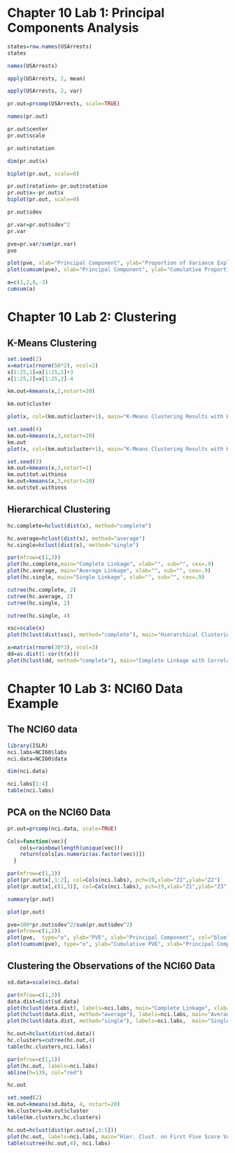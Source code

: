 # Chapter 10 Lab 1: Principal Components Analysis
```r
states=row.names(USArrests)
states
```

```r
names(USArrests)
```

```r
apply(USArrests, 2, mean)
```

```r
apply(USArrests, 2, var)
```

```r
pr.out=prcomp(USArrests, scale=TRUE)
```

```r
names(pr.out)
```

```r
pr.out$center
pr.out$scale
```

```r
pr.out$rotation
```

```r
dim(pr.out$x)
```

```r
biplot(pr.out, scale=0)
```

```r
pr.out$rotation=-pr.out$rotation
pr.out$x=-pr.out$x
biplot(pr.out, scale=0)
```

```r
pr.out$sdev
```

```r
pr.var=pr.out$sdev^2
pr.var
```

```r
pve=pr.var/sum(pr.var)
pve
```

```r
plot(pve, xlab="Principal Component", ylab="Proportion of Variance Explained", ylim=c(0,1),type='b')
plot(cumsum(pve), xlab="Principal Component", ylab="Cumulative Proportion of Variance Explained", ylim=c(0,1),type='b')
```

```r
a=c(1,2,8,-3)
cumsum(a)
```

# Chapter 10 Lab 2: Clustering

## K-Means Clustering
```r
set.seed(2)
x=matrix(rnorm(50*2), ncol=2)
x[1:25,1]=x[1:25,1]+3
x[1:25,2]=x[1:25,2]-4
```

```r
km.out=kmeans(x,2,nstart=20)
```

```r
km.out$cluster
```

```r
plot(x, col=(km.out$cluster+1), main="K-Means Clustering Results with K=2", xlab="", ylab="", pch=20, cex=2)
```

```r
set.seed(4)
km.out=kmeans(x,3,nstart=20)
km.out
plot(x, col=(km.out$cluster+1), main="K-Means Clustering Results with K=3", xlab="", ylab="", pch=20, cex=2)
```

```r
set.seed(3)
km.out=kmeans(x,3,nstart=1)
km.out$tot.withinss
km.out=kmeans(x,3,nstart=20)
km.out$tot.withinss
```

## Hierarchical Clustering
```r
hc.complete=hclust(dist(x), method="complete")
```

```r
hc.average=hclust(dist(x), method="average")
hc.single=hclust(dist(x), method="single")
```

```r
par(mfrow=c(1,3))
plot(hc.complete,main="Complete Linkage", xlab="", sub="", cex=.9)
plot(hc.average, main="Average Linkage", xlab="", sub="", cex=.9)
plot(hc.single, main="Single Linkage", xlab="", sub="", cex=.9)
```

```r
cutree(hc.complete, 2)
cutree(hc.average, 2)
cutree(hc.single, 2)
```

```r
cutree(hc.single, 4)
```

```r
xsc=scale(x)
plot(hclust(dist(xsc), method="complete"), main="Hierarchical Clustering with Scaled Features")
```

```r
x=matrix(rnorm(30*3), ncol=3)
dd=as.dist(1-cor(t(x)))
plot(hclust(dd, method="complete"), main="Complete Linkage with Correlation-Based Distance", xlab="", sub="")
```

# Chapter 10 Lab 3: NCI60 Data Example

## The NCI60 data
```r
library(ISLR)
nci.labs=NCI60$labs
nci.data=NCI60$data
```

```r
dim(nci.data)
```

```r
nci.labs[1:4]
table(nci.labs)
```

## PCA on the NCI60 Data
```r
pr.out=prcomp(nci.data, scale=TRUE)
```

```r
Cols=function(vec){
    cols=rainbow(length(unique(vec)))
    return(cols[as.numeric(as.factor(vec))])
  }
```

```r
par(mfrow=c(1,2))
plot(pr.out$x[,1:2], col=Cols(nci.labs), pch=19,xlab="Z1",ylab="Z2")
plot(pr.out$x[,c(1,3)], col=Cols(nci.labs), pch=19,xlab="Z1",ylab="Z3")
```

```r
summary(pr.out)
```

```r
plot(pr.out)
```

```r
pve=100*pr.out$sdev^2/sum(pr.out$sdev^2)
par(mfrow=c(1,2))
plot(pve,  type="o", ylab="PVE", xlab="Principal Component", col="blue")
plot(cumsum(pve), type="o", ylab="Cumulative PVE", xlab="Principal Component", col="brown3")
```


## Clustering the Observations of the NCI60 Data
```r
sd.data=scale(nci.data)
```

```r
par(mfrow=c(1,3))
data.dist=dist(sd.data)
plot(hclust(data.dist), labels=nci.labs, main="Complete Linkage", xlab="", sub="",ylab="")
plot(hclust(data.dist, method="average"), labels=nci.labs, main="Average Linkage", xlab="", sub="",ylab="")
plot(hclust(data.dist, method="single"), labels=nci.labs,  main="Single Linkage", xlab="", sub="",ylab="")
```

```r
hc.out=hclust(dist(sd.data))
hc.clusters=cutree(hc.out,4)
table(hc.clusters,nci.labs)
```

```r
par(mfrow=c(1,1))
plot(hc.out, labels=nci.labs)
abline(h=139, col="red")
```

```r
hc.out
```

```r
set.seed(2)
km.out=kmeans(sd.data, 4, nstart=20)
km.clusters=km.out$cluster
table(km.clusters,hc.clusters)
```

```r
hc.out=hclust(dist(pr.out$x[,1:5]))
plot(hc.out, labels=nci.labs, main="Hier. Clust. on First Five Score Vectors")
table(cutree(hc.out,4), nci.labs)
```


